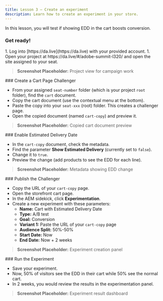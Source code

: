 ```yaml
---
title: Lesson 3 — Create an experiment
description: Learn how to create an experiment in your store.
---
```




In this lesson, you will test if showing EDD in the cart boosts conversion.

### Get ready!

<Steps>
1. Log into [https://da.live](https://da.live) with your provided account.
1. Open your project at https://da.live/#/adobe-summit-l320/ and open the site assigned to your seat.
</Steps>

> **Screenshot Placeholder:** Project view for campaign work

<Tasks>

<Task>
### Create a Cart Page Challenger

- From your assigned `seat-number` folder (which is your project `root` folder), find the `cart` document.
- Copy the cart document (use the contextual menu at the bottom).
- Paste the copy into your `seat-xxx` (root) folder. This creates a challenger page.
- Open the copied document (named `cart-copy`) and preview it.

> **Screenshot Placeholder:** Copied cart document preview

</Task>

<Task>
### Enable Estimated Delivery Date

- In the `cart-copy` document, check the metadata.
- Find the parameter **Show Estimated Delivery** (currently set to `false`).
- Change it to `true`.
- Preview the change (add products to see the EDD for each line).

> **Screenshot Placeholder:** Metadata showing EDD change

</Task>

<Task>
### Publish the Challenger

- Copy the URL of your `cart-copy` page.
- Open the storefront cart page.
- In the AEM sidekick, click **Experimentation**.
- Create a new experiment with these parameters:
    - **Name:** Cart with Estimated Delivery Date  
    - **Type:** A/B test  
    - **Goal:** Conversion  
    - **Variant 1:** Paste the URL of your `cart-copy` page  
    - **Audience Split:** 50%-50%  
    - **Start Date:** Now  
    - **End Date:** Now + 2 weeks

> **Screenshot Placeholder:** Experiment creation panel

</Task>

<Task>
### Run the Experiment

- Save your experiment.
- Now, 50% of visitors see the EDD in their cart while 50% see the normal cart.
- In 2 weeks, you would review the results in the experimentation panel.

> **Screenshot Placeholder:** Experiment result dashboard

</Task>

</Tasks>